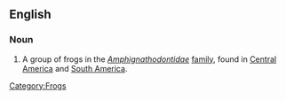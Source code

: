 ==English==
{{wikipedia}}
=== Noun ===
{{en-noun|sg=[[marsupial]] [[frog]]}}

# A group of frogs in the ''[[Amphignathodontidae]]'' [[family]], found in [[Central America]] and [[South America]].

[[Category:Frogs]]